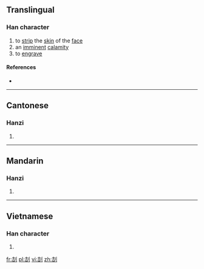 ==Translingual==

===Han character===
{{Han char|rn=18|rad=刀|as=06|sn=8|four=|canj=土口中弓 (GRLN)|ids=⿰[[吉]][[刂]]}}

# to [[strip]] the [[skin]] of the [[face]]
# an [[imminent]] [[calamity]]
# to [[engrave]]

====References====
* {{Han ref|kx=0139.180|hdz=10332.130|uh=34E4|ud=13540}}

----

==Cantonese==

===Hanzi===
{{yue-hanzi|jyut=|y=hot3, kit3 kit6}}

# {{defn|lang=yue|sort=刀06}}

----

==Mandarin==

===Hanzi===
{{cmn-hanzi|pin=[[jié]] ([[jie2]]), [[qià]] ([[qia4]])|wg=chieh<sup>2</sup>, ch'ia<sup>4</sup>}}

# {{defn|lang=cmn|sort=刀06}}

----

==Vietnamese==

===Han character===
{{vi-hantu|[[cắt]]|rs=刀06}}

# {{defn|lang=vi|sort=刀06}}

[[fr:㓤]]
[[pl:㓤]]
[[vi:㓤]]
[[zh:㓤]]